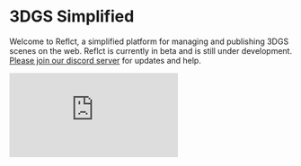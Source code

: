 # 3DGS Simplified
 
Welcome to Reflct, a simplified platform for managing and publishing 3DGS scenes on the web. Reflct is currently in beta and is still under development. [Please join our discord server](https://discord.gg/rfYNxSw3yx) for updates and help. 

<div style={{ position: 'relative', paddingBottom: '56.25%', height: 0, overflow: 'hidden', maxWidth: '100%', width: '100%', marginTop: '2rem', borderRadius: '10px', boxShadow: '0 4px 8px rgba(0, 0, 0, 0.1)' }}>
  <iframe 
    style={{ position: 'absolute', top: 0, left: 0, width: '100%', height: '100%', borderRadius: '10px' }}
    src="https://www.youtube.com/embed/Eogpwts5W_I?si=CKbS0tV2MaJYsCO6" 
    title="YouTube video player" 
    frameBorder="0" 
    allow="accelerometer; autoplay; clipboard-write; encrypted-media; gyroscope; picture-in-picture; web-share" 
    referrerPolicy="strict-origin-when-cross-origin" 
    allowFullScreen
  ></iframe>
</div>
